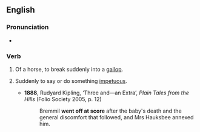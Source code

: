 ==English==

===Pronunciation===
* {{audio|en|en-au-go off at score.ogg|Audio (AU)}}

===Verb===
{{en-verb|go<,,went,gone> off at score}}

# {{lb|en|idiomatic}} Of a horse, to break suddenly into a [[gallop]].
# {{lb|en|idiomatic}} Suddenly to say or do something [[impetuous]].
#* '''1888''', Rudyard Kipling, ‘Three and—an Extra’, ''Plain Tales from the Hills'' (Folio Society 2005, p. 12)
#*: Bremmil '''went off at score''' after the baby's death and the general discomfort that followed, and Mrs Hauksbee annexed him.